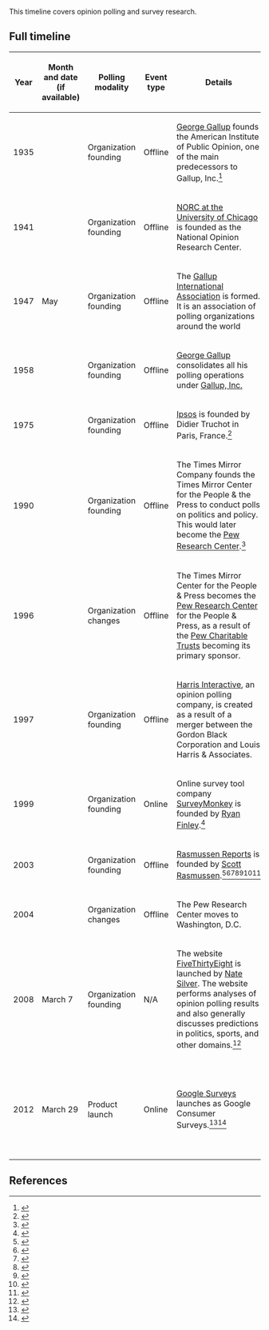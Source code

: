 This timeline covers opinion polling and survey research.

== Full timeline ==

{| class="wikitable sortable"
! Year !! Month and date (if available) !! Polling modality !! Event type !! Details !! Geographical location
|-
| 1935 || || Organization founding || Offline || [[wikipedia:George Gallup|George Gallup]] founds the American Institute of Public Opinion, one of the main predecessors to Gallup, Inc.<ref name=gallup-history>{{cite web|url = http://www.gallup.com/corporate/178136/george-gallup.aspx|title = George H. Gallup, Founder: 1901-1984|accessdate = March 18, 2017|publisher = [[wikipedia:Gallup (company)|Gallup]]}}</ref> || [[wikipedia:United States|United States]]
|-
| 1941 || || Organization founding || Offline || [[wikipedia:NORC at the University of Chicago|NORC at the University of Chicago]] is founded as the National Opinion Research Center. || [[wikipedia:United States|United States]] ([[wikipedia:Chicago|Chicago]])
|-
| 1947 || May || Organization founding || Offline|| The [[wikipedia:Gallup International Association|Gallup International Association]] is formed. It is an association of polling organizations around the world || [[wikipedia:Switzerland|Switzerland]] ([[wikipedia:Zurich|Zurich]])
|-
| 1958 || || Organization founding || Offline || [[wikipedia:George Gallup|George Gallup]] consolidates all his polling operations under [[wikipedia:Gallup (company)|Gallup, Inc.]] || [[wikipedia:United States|United States]]
|-
| 1975 || || Organization founding || Offline || [[wikipedia:Ipsos|Ipsos]] is founded by Didier Truchot in Paris, France.<ref name=ipsos-history>{{cite web|url = https://www.ipsos.com/en/our-history|title = Our history|publisher = Ipsos|accessdate = March 18, 2017}}</ref> || [[wikipedia:France|France]] ([[wikipedia:Paris|Paris]])
|-
| 1990 || || Organization founding || Offline || The Times Mirror Company founds the Times Mirror Center for the People & the Press to conduct polls on politics and policy. This would later become the [[wikipedia:Pew Research Center|Pew Research Center]].<ref name=pew-research-center-history>{{cite web|url = http://www.pewresearch.org/about/our-history/|title = Our History|publisher = [[wikipedia:Pew Research Center|Pew Research Center]]|accessdate = March 18, 2017}}</ref> || [[wikipedia:United States|United States]]
|-
| 1996 || || Organization changes || Offline || The Times Mirror Center for the People & Press becomes the [[wikipedia:Pew Research Center|Pew Research Center]] for the People & Press, as a result of the [[wikipedia:Pew Charitable Trusts|Pew Charitable Trusts]] becoming its primary sponsor. || [[wikipedia:United States|United States]]
|-
| 1997 || || Organization founding || Offline || [[wikipedia:Harris Interactive|Harris Interactive]], an opinion polling company, is created as a result of a merger between the Gordon Black Corporation and Louis Harris & Associates. || [[wikipedia:United States|United States]]
|-
| 1999 || || Organization founding || Online || Online survey tool company [[wikipedia:SurveyMonkey|SurveyMonkey]] is founded by [[wikipedia:Ryan Finley|Ryan Finley]].<ref>{{cite web|url = https://techcrunch.com/2009/09/08/survey-monkey-growing-like-a-weed-fills-out-exec-team/|title = 
Survey Monkey Growing Like A Weed, Fills Out Exec Team|last = Arrington|first = Michael|date = September 8, 2009|accessdate = March 18, 2017|publisher = ''[[wikipedia:TechCrunch|TechCrunch]]''}}</ref> || [[wikipedia:United States|United States]]
|-
| 2003 || || Organization founding || Offline || [[wikipedia:Rasmussen Reports|Rasmussen Reports]] is founded by [[wikipedia:Scott Rasmussen|Scott Rasmussen]].<ref name=huffpo>{{cite news |last=Blumenthal|first=Mark|title=Pollster Scott Rasmussen Leaves Firm He Founded A Decade Ago|url=http://www.huffingtonpost.com/2013/08/22/scott-rasmussen_n_3798379.html|accessdate=24 August 2013|newspaper=Huffington Post|date=2013-08-22|author2=Edwards-Levy, Ariel}}</ref><ref name=media>{{cite web |last=Siegelheim|first=Matt|title=Scott Rasmussen to Launch New Media Venture| url=http://www.rasmussenmediagroup.com/|publisher=Rasmussen Media Group|accessdate=11 August 2013}}</ref><ref name=wall>{{cite news|last=Prang|first=Allison|title=Founder Departs Polling Firm Rasmussen Reports |url=http://blogs.wsj.com/washwire/2013/08/22/founder-departs-polling-firm-rasmussen-reports/|accessdate=23 August 2013|newspaper=Wall Street Journal|date=2013-08-22}}</ref><ref name=bloomberg>{{cite web|url=http://investing.businessweek.com/research/stocks/private/snapshot.asp?privcapId=52850713|title=Company Overview of Rasmussen Reports, LLC |work=[[wikipedia:Bloomberg Businessweek|Bloomberg Businessweek]]|accessdate=2012-06-12}}</ref><ref>{{cite web|title=Scott Rasmsusen |url=http://www.linkedin.com/pub/scott-rasmussen/6/943/716 |publisher=LinkedIn|accessdate=11 August 2013}}</ref><ref>{{cite news|title=Rasmussen Reports Announces a Change in Management |url=http://www.rasmussenreports.com/public_content/about_us/public_relations/press_room/press_releases/rasmussen_reports_announces_a_change_in_management |accessdate=24 August 2013|publisher=Rasmussen Reports|date=2013-08-22}}</ref><ref>{{cite news |last=Byers |first=Dylan|title=Rasmussen founder leaves company |url=http://www.politico.com/blogs/media/2013/08/rasmussen-founder-out-after-disagreements-171041.html |accessdate=24 August 2013|newspaper=Politico|date=2013-08-22}}</ref> || [[wikipedia:United States|United States]]
|-
| 2004 || || Organization changes || Offline || The Pew Research Center moves to Washington, D.C. || [[wikipedia:United States|United States]] ([[wikipedia:Washington, D.C.|Washington, D.C.]])
|-
| 2008 || March 7 || Organization founding || N/A || The website [[wikipedia:FiveThirtyEight|FiveThirtyEight]] is launched by [[wikipedia:Nate Silver|Nate Silver]]. The website performs analyses of opinion polling results and also generally discusses predictions in politics, sports, and other domains.<ref>{{cite web|url=http://whois.domaintools.com/fivethirtyeight.com|title=FiveThirtyEight.com WHOIS, DNS, & Domain Info – DomainTools|work=[[wikipedia:WHOIS|WHOIS]]|date= |accessdate=2016-09-03}}</ref> || [[wikipedia:United States|United States]] (primary focus)
|-
| 2012 || March 29 || Product launch || Online || [[wikipedia:Google Surveys|Google Surveys]] launches as Google Consumer Surveys.<ref>{{cite web|url = http://www.adweek.com/digital/google-unveils-new-revenue-option-web-publishers-139261/|title = Google Unveils New Revenue Option for Web Publishers. Microsurvey product to provide an alternative to paywalls|publisher = ''[[wikipedia:AdWeek|AdWeek]]''|date = March 29, 2012|last = Shields|first = Mike|accessdate = March 18, 2017}}</ref><ref>{{cite web|url = http://marketingland.com/google-consumer-surveys-9008|title = Google Launches Consumer Surveys|last = Schwarz|first = Barry|date = March 29, 2012|accessdate = March 18, 2017}}</ref> || limited set of countries including [[wikipedia:United States|United States]] (list of countries at launch unclear)
|}

== References ==

{{reflist|30em}}

